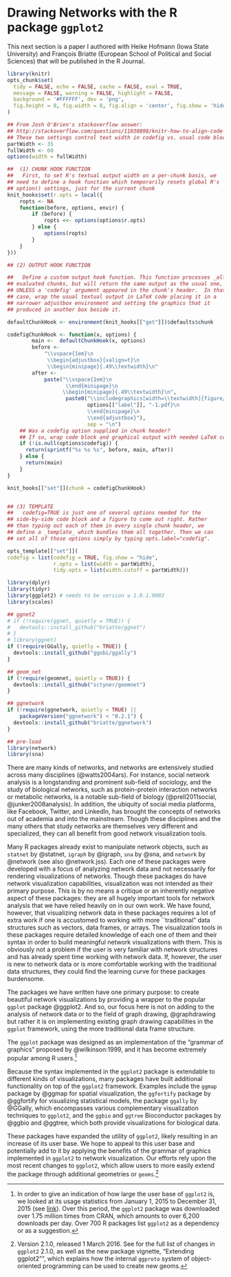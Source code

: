 # Drawing Networks with the R package `ggplot2` 

This next section is a paper I authored with Heike Hofmann (Iowa State University) and François Briatte (European School of Political and Social Sciences) that will be published in the R Journal.  

```r
library(knitr)
opts_chunk$set(
  tidy = FALSE, echo = FALSE, cache = FALSE, eval = TRUE,
  message = FALSE, warning = FALSE, highlight = FALSE, 
  background = '#FFFFFF', dev = 'png', 
  fig.height = 8, fig.width = 8, fig.align = 'center', fig.show = 'hide'
)

## From Josh O'Brien's stackoverflow answer:
## http://stackoverflow.com/questions/11030898/knitr-how-to-align-code-and-plot-side-by-side
## These two settings control text width in codefig vs. usual code blocks
partWidth <- 35
fullWidth <- 60
options(width = fullWidth)

##  (1) CHUNK HOOK FUNCTION
##   First, to set R's textual output width on a per-chunk basis, we
## need to define a hook function which temporarily resets global R's
## option() settings, just for the current chunk
knit_hooks$set(r.opts = local({
    ropts <- NA
    function(before, options, envir) {
        if (before) {
            ropts <<- options(options$r.opts)
        } else {
            options(ropts)
        }
    }
}))

## (2) OUTPUT HOOK FUNCTION

##   Define a custom output hook function. This function processes _all_
## evaluated chunks, but will return the same output as the usual one,
## UNLESS a 'codefig' argument appeared in the chunk's header.  In that
## case, wrap the usual textual output in LaTeX code placing it in a
## narrower adjustbox environment and setting the graphics that it
## produced in another box beside it.

defaultChunkHook <- environment(knit_hooks[["get"]])$defaults$chunk

codefigChunkHook <- function(x, options) {
        main <-  defaultChunkHook(x, options)
        before <-
            "\\vspace{1em}\n
             \\begin{adjustbox}{valign=t}\n
             \\begin{minipage}{.49\\textwidth}\n"
        after <-
            paste("\\vspace{1em}\n
                   \\end{minipage}\n
                  \\begin{minipage}{.49\\textwidth}\n",
                   paste0("\\includegraphics[width=\\textwidth]{figure/",
                          options[["label"]], "-1.pdf}\n
                          \\end{minipage}\n
                          \\end{adjustbox}"),
                          sep = "\n")
    ## Was a codefig option supplied in chunk header?
    ## If so, wrap code block and graphical output with needed LaTeX code.
    if (!is.null(options$codefig)) {
      return(sprintf("%s %s %s", before, main, after))
    } else {
      return(main)
    }
}

knit_hooks[["set"]](chunk = codefigChunkHook)


## (3) TEMPLATE
##   codefig=TRUE is just one of several options needed for the
## side-by-side code block and a figure to come out right. Rather
## than typing out each of them in every single chunk header, we
## define a _template_ which bundles them all together. Then we can
## set all of those options simply by typing opts.label="codefig".

opts_template[["set"]](
codefig = list(codefig = TRUE, fig.show = "hide",
               r.opts = list(width = partWidth),
               tidy.opts = list(width.cutoff = partWidth)))
```


```r
library(dplyr)
library(tidyr)
library(ggplot2) # needs to be version ≥ 1.0.1.9003
library(scales)

## ggnet2
# if (!require(ggnet, quietly = TRUE)) {
#   devtools::install_github("briatte/ggnet")
# }
# library(ggnet)
if (!require(GGally, quietly = TRUE)) {
  devtools::install_github("ggobi/ggally")
}

## geom_net
if (!require(geomnet, quietly = TRUE)) {
  devtools::install_github("sctyner/geomnet")
}

## ggnetwork
if (!require(ggnetwork, quietly = TRUE) ||
    packageVersion("ggnetwork") < "0.2.1") {
  devtools::install_github("briatte/ggnetwork")
}

## pre-load
library(network)
library(sna)
```

There are many kinds of networks, and networks are extensively studied across many disciplines (@watts2004ars). For instance, social network analysis is a longstanding and prominent sub-field of sociology, and the study of biological networks, such as protein-protein interaction networks or metabolic networks, is a notable sub-field of biology (@prell2011social, @junker2008analysis). In addition, the ubiquity of social media platforms, like Facebook, Twitter, and LinkedIn, has brought the concepts of networks out of academia and into
the mainstream. Though these disciplines and the many others that study networks are themselves very different and specialized, they can all benefit from good network visualization tools.

Many R packages already exist to manipulate network objects, such as `statnet` by @statnet, `igraph` by @igraph, `sna` by @sna, and `network` by @network (see also @network.jss). Each one of these packages were developed with a focus of analyzing network data and not necessarily for rendering visualizations of networks. Though these packages do have network visualization capabilities, visualization was not intended as their primary purpose. This is by no means a critique or an inherently negative aspect of these packages: they are all hugely important tools for network analysis that we have relied heavily on in our own work.  We have found, however, that visualizing network data in these packages requires a lot of extra work if one is accustomed to working with more ``traditional" data structures such as vectors, data frames, or arrays. The visualization tools in these packages require detailed knowledge of each one of them and their syntax in order to build meaningful network visualizations with them. This is obviously not a problem if the user is very familiar with network structures and has already spent time working with network data. If, however, the user is new to network data or is more comfortable working with the traditional data structures, they could find the learning curve for these packages burdensome.

The packages we have written have one primary purpose: to create beautiful network visualizations by providing a wrapper to the popular `ggplot` package @ggplot2. And so, our focus here is not on adding to the analysis of network data or to the field of graph drawing, @graphdrawing but rather it is on implementing existing graph drawing capabilities in the `ggplot` framework, using the more traditional data frame structure. 

The `ggplot` package was designed as an implementation of the "grammar of graphics" proposed by @wilkinson:1999, and it has become extremely popular among R users.^[In order to give an indication of how  large the user base of  `ggplot2` is, we looked at its usage statistics from January 1, 2015 to December 31, 2015 (see [link](http://cran-logs.rstudio.com/)). Over this period, the `ggplot2` package was downloaded over 1.75 million times from CRAN, which amounts to over 6,200 downloads per day. Over 700 R packages list `ggplot2` as a dependency or as a suggestion.]

Because the syntax implemented in the `ggplot2` package is extendable to  different kinds of visualizations, many packages have built additional functionality on top of the  `ggplot2` framework. Examples include the `ggmap` package by @ggmap for spatial visualization, the `ggfortify` package by @ggfortify for visualizing statistical models, the package `ggally` by @GGally, which encompasses various complementary visualization techniques to `ggplot2`, and the `ggbio` and `ggtree` Bioconductor packages by @ggbio and @ggtree, which both provide visualizations for biological data.

These packages have expanded the utility of `ggplot2`, likely resulting in an  increase of its user base. We hope to appeal to this user base and potentially add to it by applying the benefits of the grammar of graphics implemented in `ggplot2` to network visualization. Our efforts rely upon the most recent changes to `ggplot2`, which allow users to more easily extend the package through additional geometries or `geoms`.^[Version 2.1.0, released 1 March 2016. See [](https://cran.r-project.org/web/packages/ggplot2/news.html) for the full list of changes in `ggplot2` 2.1.0, as well as the new package vignette, "Extending ggplot2"", which explains how the internal `ggproto` system of object-oriented programming can be used to create new geoms.] 
